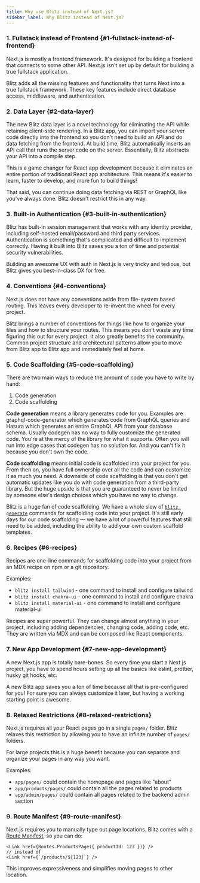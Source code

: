 ```yaml
---
title: Why use Blitz instead of Next.js?
sidebar_label: Why Blitz instead of Next.js?
---
```


### 1. Fullstack instead of Frontend {#1-fullstack-instead-of-frontend}

Next.js is mostly a frontend framework. It's designed for building a
frontend that connects to some other API. Next.js isn't set up by default
for building a true fullstack application.

Blitz adds all the missing features and functionality that turns Next into
a true fullstack framework. These key features include direct database
access, middleware, and authentication.

### 2. Data Layer {#2-data-layer}

The new Blitz data layer is a novel technology for eliminating the API
while retaining client-side rendering. In a Blitz app, you can import your
server code directly into the frontend so you don't need to build an API
and do data fetching from the frontend. At build time, Blitz automatically
inserts an API call that runs the server code on the server. Essentially,
Blitz abstracts your API into a compile step.

This is a game changer for React app development because it eliminates an
entire portion of traditional React app architecture. This means it's
easier to learn, faster to develop, and more fun to build things!

That said, you can continue doing data fetching via REST or GraphQL like
you've always done. Blitz doesn't restrict this in any way.

### 3. Built-in Authentication {#3-built-in-authentication}

Blitz has built-in session management that works with any identity
provider, including self-hosted email/password and third party services.
Authentication is something that's complicated and difficult to implement
correctly. Having it built into Blitz saves you a ton of time and
potential security vulnerabilities.

Building an awesome UX with auth in Next.js is very tricky and tedious,
but Blitz gives you best-in-class DX for free.

### 4. Conventions {#4-conventions}

Next.js does not have any conventions aside from file-system based
routing. This leaves every developer to re-invent the wheel for every
project.

Blitz brings a number of conventions for things like how to organize your
files and how to structure your routes. This means you don't waste any
time figuring this out for every project. It also greatly benefits the
community. Common project structure and architectural patterns allow you
to move from Blitz app to Blitz app and immediately feel at home.

### 5. Code Scaffolding {#5-code-scaffolding}

There are two main ways to reduce the amount of code you have to write by
hand:

1. Code generation
2. Code scaffolding

**Code generation** means a library generates code for you. Examples are
graphql-code-generator which generates code from GraphQL queries and
Hasura which generates an entire GraphQL API from your database schema.
Usually codegen has no way to fully customize the generated code. You're
at the mercy of the library for what it supports. Often you will run into
edge cases that codegen has no solution for. And you can't fix it because
you don't own the code.

**Code scaffolding** means initial code is scaffolded into your project
for you. From then on, you have full ownership over all the code and can
customize it as much you need. A downside of code scaffolding is that you
don't get automatic updates like you do with code generation from a
third-party library. But the huge upside is that you are guaranteed to
never be limited by someone else's design choices which you have no way to
change.

Blitz is a huge fan of code scaffolding. We have a whole slew of
[`blitz generate`](./cli-generate) commands for scaffolding code into your
project. It's still early days for our code scaffolding — we have a lot of
powerful features that still need to be added, including the ability to
add your own custom scaffold templates.

### 6. Recipes {#6-recipes}

Recipes are one-line commands for scaffolding code into your project from
an MDX recipe on npm or a git repository.

Examples:

- `blitz install tailwind` - one command to install and configure tailwind
- `blitz install chakra-ui` - one command to install and configure chakra
- `blitz install material-ui` - one command to install and configure
  material-ui

Recipes are super powerful. They can change almost anything in your
project, including adding dependencies, changing code, adding code, etc.
They are written via MDX and can be composed like React components.

### 7. New App Development {#7-new-app-development}

A new Next.js app is totally bare-bones. So every time you start a Next.js
project, you have to spend hours setting up all the basics like eslint,
prettier, husky git hooks, etc.

A new Blitz app saves you a ton of time because all that is pre-configured
for you! For sure you can always customize it later, but having a working
starting point is awesome.

### 8. Relaxed Restrictions {#8-relaxed-restrictions}

Next.js requires all your React pages go in a single `pages/` folder.
Blitz relaxes this restriction by allowing you to have an infinite number
of `pages/` folders.

For large projects this is a huge benefit because you can separate and
organize your pages in any way you want.

Examples:

- `app/pages/` could contain the homepage and pages like "about"
- `app/products/pages/` could contain all the pages related to products
- `app/admin/pages/` could contain all pages related to the backend admin
  section

### 9. Route Manifest {#9-route-manifest}

Next.js requires you to manually type out page locations. Blitz comes with
a [Route Manifest](./route-manifest), so you can do:

```tsx
<Link href={Routes.ProductsPage({ productId: 123 })} />
// instead of
<Link href={`/products/${123}`} />
```

This improves expressiveness and simplifies moving pages to other
location.
